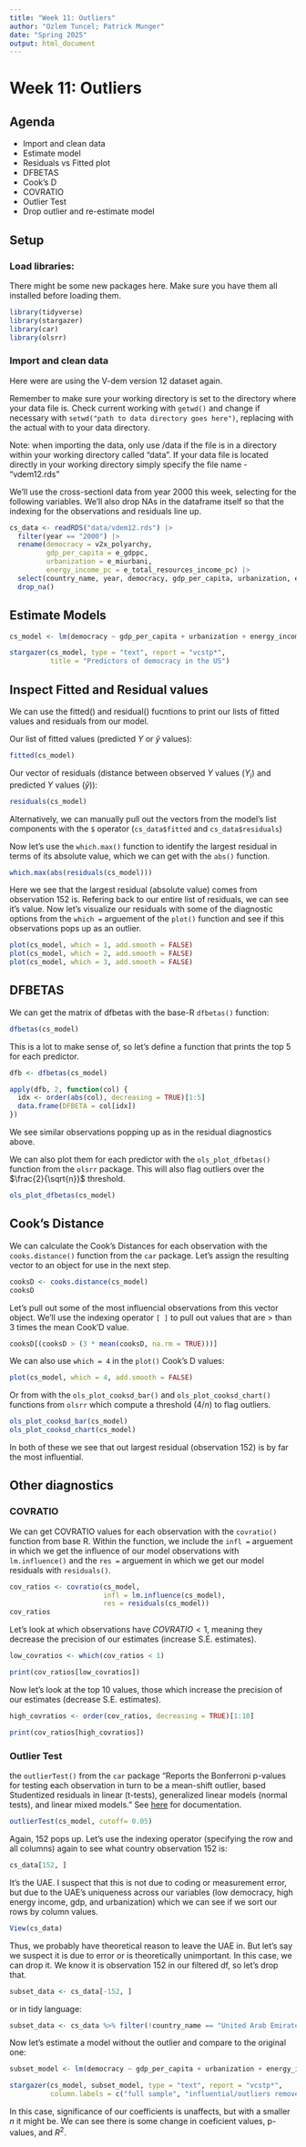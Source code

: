 ---
title: "Week 11: Outliers"
author: "Ozlem Tuncel; Patrick Munger"
date: "Spring 2025"
output: html_document
---

# Week 11: Outliers

## Agenda

-   Import and clean data
-   Estimate model
-   Residuals vs Fitted plot
- DFBETAS
-   Cook's D
- COVRATIO
- Outlier Test
- Drop outlier and re-estimate model

## Setup

### Load libraries:

There might be some new packages here. Make sure you have them all installed before loading them.

```{r}
library(tidyverse)  
library(stargazer)
library(car)
library(olsrr)     
```

### Import and clean data

Here were are using the V-dem version 12 dataset again.

Remember to make sure your working directory is set to the directory where your data file is. Check current working with `getwd()` and change if necessary with `setwd("path to data directory goes here")`, replacing with the actual with to your data directory.

Note: when importing the data, only use /data if the file is in a directory within your working directory called "data". If your data file is located directly in your working directory simply specify the file name - "vdem12.rds"

We'll use the cross-sectionl data from year $2000$ this week, selecting for the following variables. We'll also drop NAs in the dataframe itself so that the indexing for the observations and residuals line up.

```{r}
cs_data <- readRDS("data/vdem12.rds") |> 
  filter(year == "2000") |> 
  rename(democracy = v2x_polyarchy, 
         gdp_per_capita = e_gdppc,
         urbanization = e_miurbani,
         energy_income_pc = e_total_resources_income_pc) |>
  select(country_name, year, democracy, gdp_per_capita, urbanization, energy_income_pc) |>
  drop_na()
```

## Estimate Models

```{r, warning = FALSE}
cs_model <- lm(democracy ~ gdp_per_capita + urbanization + energy_income_pc, data = cs_data)

stargazer(cs_model, type = "text", report = "vcstp*",
          title = "Predictors of democracy in the US")
```

## Inspect Fitted and Residual values

We can use the fitted() and residual() fucntions to print our lists of fitted values and residuals from our model.

Our list of fitted values (predicted $Y$ or $\hat{y}$ values):

```{r}
fitted(cs_model) 
```

Our vector of residuals (distance between observed $Y$ values ($Y_i$) and predicted $Y$ values ($\hat{y}$)):

```{r}
residuals(cs_model) 
```

Alternatively, we can manually pull out the vectors from the model's list components with the `$` operator (`cs_data$fitted` and `cs_data$residuals`)

Now let's use the `which.max()` function to identify the largest residual in terms of its absolute value, which we can get with the `abs()` function.

```{r}
which.max(abs(residuals(cs_model))) 
```

Here we see that the largest residual (absolute value) comes from observation $152$ is. Refering back to our entire list of residuals, we can see it's value. Now let's visualize our residuals with some of the diagnostic options from the `which =` arguement of the `plot()` function and see if this observations pops up as an outlier.

```{r}
plot(cs_model, which = 1, add.smooth = FALSE) 
plot(cs_model, which = 2, add.smooth = FALSE)
plot(cs_model, which = 3, add.smooth = FALSE)
```

## DFBETAS

We can get the matrix of dfbetas with the base-R `dfbetas()` function:

```{r}
dfbetas(cs_model)
```

This is a lot to make sense of, so let's define a function that prints the top 5 for each predictor.

```{r}
dfb <- dfbetas(cs_model)

apply(dfb, 2, function(col) {
  idx <- order(abs(col), decreasing = TRUE)[1:5]
  data.frame(DFBETA = col[idx])
})
```

We see similar observations popping up as in the residual diagnostics above.

We can also plot them for each predictor with the `ols_plot_dfbetas()` function from the `olsrr` package. This will also flag outliers over the $\frac{2}{\sqrt{n}}$ threshold.

```{r}
ols_plot_dfbetas(cs_model)
```

## Cook's Distance

We can calculate the Cook's Distances for each observation with the `cooks.distance()` function from the `car` package. Let's assign the resulting vector to an object for use in the next step.

```{r}
cooksD <- cooks.distance(cs_model)
cooksD
```

Let's pull out some of the most influencial observations from this vector object. We'll use the indexing operator `[ ]` to pull out values that are $>$ than 3 times the mean Cook'D value.

```{r}
cooksD[(cooksD > (3 * mean(cooksD, na.rm = TRUE)))]
```

We can also use `which = 4` in the `plot()` Cook's D values:

```{r}
plot(cs_model, which = 4, add.smooth = FALSE)
```

Or from with the `ols_plot_cooksd_bar()` and `ols_plot_cooksd_chart()` functions from `olsrr` which compute a threshold ($4/n$) to flag outliers.

```{r}
ols_plot_cooksd_bar(cs_model)
ols_plot_cooksd_chart(cs_model)
```

In both of these we see that out largest residual (observation $152$) is by far the most influential.

## Other diagnostics

### COVRATIO

We can get COVRATIO values for each observation with the `covratio()` function from base R. Within the function, we include the `infl =` arguement in which we get the influence of our model observations with `lm.influence()` and the `res =` arguement in which we get our model residuals with `residuals()`.

```{r}
cov_ratios <- covratio(cs_model, 
                       infl = lm.influence(cs_model),
                       res = residuals(cs_model))
cov_ratios
```

Let's look at which observations have $COVRATIO < 1$, meaning they decrease the precision of our estimates (increase S.E. estimates).

```{r}
low_covratios <- which(cov_ratios < 1)

print(cov_ratios[low_covratios])
```

Now let's look at the top 10 values, those which increase the precision of our estimates (decrease S.E. estimates).

```{r}
high_covratios <- order(cov_ratios, decreasing = TRUE)[1:10]

print(cov_ratios[high_covratios])
```

### Outlier Test

the `outlierTest()` from the `car` package "Reports the Bonferroni p-values for testing each observation in turn to be a mean-shift outlier, based Studentized residuals in linear (t-tests), generalized linear models (normal tests), and linear mixed models." See [here](https://www.rdocumentation.org/packages/car/versions/3.1-3/topics/outlierTest) for documentation.

```{r}
outlierTest(cs_model, cutoff= 0.05)
```

Again, $152$ pops up. Let's use the indexing operator (specifying the row and all columns) again to see what country observation $152$ is:

```{r}
cs_data[152, ]
```

It's the UAE. I suspect that this is not due to coding or measurement error, but due to the UAE's uniqueness across our variables (low democracy, high energy income, gdp, and urbanization) which we can see if we sort our rows by column values.

```{r}
View(cs_data)
```

Thus, we probably have theoretical reason to leave the UAE in. But let's say we suspect it is due to error or is theoretically unimportant. In this case, we can drop it. We know it is observation 152 in our filtered df, so let's drop that.

```{r}
subset_data <- cs_data[-152, ] 
```

or in tidy language:

```{r}
subset_data <- cs_data %>% filter(!country_name == "United Arab Emirates")
```

Now let's estimate a model without the outlier and compare to the original one:

```{r, warning=FALSE}
subset_model <- lm(democracy ~ gdp_per_capita + urbanization + energy_income_pc, data = subset_data)

stargazer(cs_model, subset_model, type = "text", report = "vcstp*",
          column.labels = c("full sample", "influential/outliers removed"))
```

In this case, significance of our coefficients is unaffects, but with a smaller $n$ it might be. We can see there is some change in coeficient values, p-values, and $R^2$.

